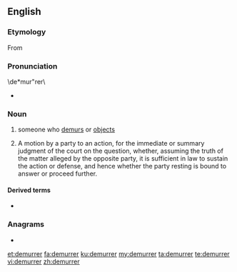 ==English==

===Etymology===
From {{etyl|xno|en}}

===Pronunciation===
{{rfp|IPA?|lang=en}}
\de*mur"rer\
* {{rhymes|ɜːrə(r)|lang=en}}

===Noun===
{{en-noun}}

# someone who [[demur]]s or [[object]]s
# {{label|en|legal}} A motion by a party to an action, for the immediate or summary judgment of the court on the question, whether, assuming the truth of the matter alleged by the opposite party, it is sufficient in law to sustain the action or defense, and hence whether the party resting is bound to answer or proceed further.

====Derived terms====
* {{l|en|demurrer to evidence}}

===Anagrams===
* {{l|en|murderer}}

[[et:demurrer]]
[[fa:demurrer]]
[[ku:demurrer]]
[[my:demurrer]]
[[ta:demurrer]]
[[te:demurrer]]
[[vi:demurrer]]
[[zh:demurrer]]